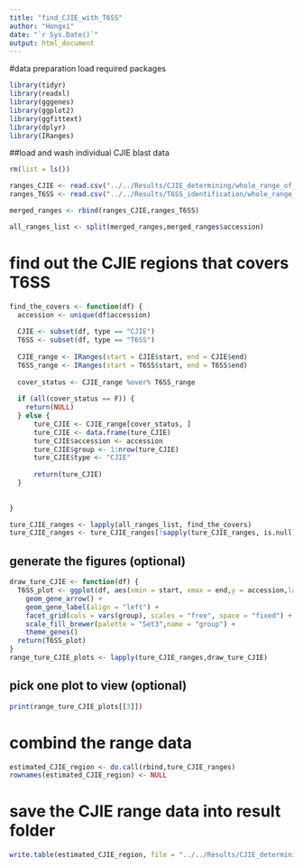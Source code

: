 ```yaml
---
title: "find_CJIE_with_T6SS"
author: "Hongxi"
date: "`r Sys.Date()`"
output: html_document
---
```

#data preparation 
load required packages
```r
library(tidyr)
library(readxl)
library(gggenes)
library(ggplot2)
library(ggfittext)
library(dplyr)
library(IRanges)
```

##load and wash individual CJIE blast data

```r
rm(list = ls())

ranges_CJIE <- read.csv("../../Results/CJIE_determining/whole_range_of_CJIE.csv")
ranges_T6SS <- read.csv("../../Results/T6SS_identification/whole_range_of_T6SS.csv")

merged_ranges <- rbind(ranges_CJIE,ranges_T6SS)

all_ranges_list <- split(merged_ranges,merged_ranges$accession)

```

# find out the CJIE regions that covers T6SS

```r
find_the_covers <- function(df) {
  accession <- unique(df$accession)
  
  CJIE <- subset(df, type == "CJIE")
  T6SS <- subset(df, type == "T6SS")
  
  CJIE_range <- IRanges(start = CJIE$start, end = CJIE$end)
  T6SS_range <- IRanges(start = T6SS$start, end = T6SS$end)
  
  cover_status <- CJIE_range %over% T6SS_range
  
  if (all(cover_status == F)) {
    return(NULL)
  } else {
      ture_CJIE <- CJIE_range[cover_status, ]
      ture_CJIE <- data.frame(ture_CJIE)
      ture_CJIE$accession <- accession 
      ture_CJIE$group <- 1:nrow(ture_CJIE)
      ture_CJIE$type <- "CJIE"
      
      return(ture_CJIE)
  }
  
   
}

ture_CJIE_ranges <- lapply(all_ranges_list, find_the_covers)
ture_CJIE_ranges <- ture_CJIE_ranges[!sapply(ture_CJIE_ranges, is.null)]

```

## generate the figures (optional)

```r
draw_ture_CJIE <- function(df) {
  T6SS_plot <- ggplot(df, aes(xmin = start, xmax = end,y = accession,label = group)) +
    geom_gene_arrow() +
    geom_gene_label(align = "left") +
    facet_grid(cols = vars(group), scales = "free", space = "fixed") +
    scale_fill_brewer(palette = "Set3",name = "group") +
    theme_genes()
  return(T6SS_plot)
}
range_ture_CJIE_plots <- lapply(ture_CJIE_ranges,draw_ture_CJIE)
```

## pick one plot to view (optional)

```r
print(range_ture_CJIE_plots[[3]])
```


# combind the range data 

```r
estimated_CJIE_region <- do.call(rbind,ture_CJIE_ranges)
rownames(estimated_CJIE_region) <- NULL
```

# save the CJIE range data into result folder

```r
write.table(estimated_CJIE_region, file = "../../Results/CJIE_determining/estimated_CJIE_region.csv", sep = ",", row.names = F)

```


